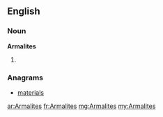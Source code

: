 ==English==

===Noun===
'''Armalites'''

# {{plural of|Armalite}}

===Anagrams===
* [[materials#English|materials]]

[[ar:Armalites]]
[[fr:Armalites]]
[[mg:Armalites]]
[[my:Armalites]]